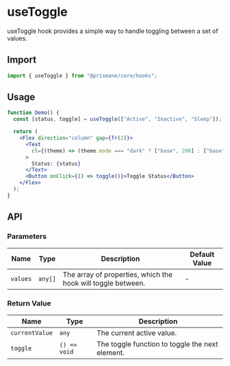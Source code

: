# useToggle

useToggle hook provides a simple way to handle toggling between a set of values.

## Import

```js
import { useToggle } from "@prismane/core/hooks";
```

## Usage

```jsx
function Demo() {
  const [status, toggle] = useToggle(["Active", "Inactive", "Sleep"]);

  return (
    <Flex direction="column" gap={fr(2)}>
      <Text
        cl={(theme) => (theme.mode === "dark" ? ["base", 200] : ["base", 700])}
      >
        Status: {status}
      </Text>
      <Button onClick={() => toggle()}>Toggle Status</Button>
    </Flex>
  );
}
```

## API

### Parameters

| Name     | Type    | Description                                                  | Default Value |
| -------- | ------- | ------------------------------------------------------------ | ------------- |
| `values` | `any[]` | The array of properties, which the hook will toggle between. | -             |

### Return Value

| Name           | Type         | Description                                     |
| -------------- | ------------ | ----------------------------------------------- |
| `currentValue` | `any`        | The current active value.                       |
| `toggle`       | `() => void` | The toggle function to toggle the next element. |

